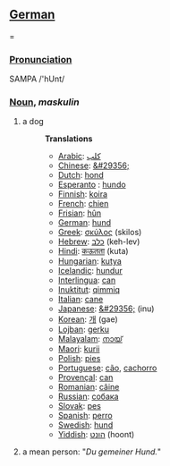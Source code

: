 ==[[German]]===

===[[Pronunciation]]===
SAMPA /'hUnt/

===[[Noun]], ''maskulin''===
# a dog
#:'''Translations'''
#:*[[Arabic]]: [[كلب]]
#:*[[Chinese]]: [[&#29356;]]
#:*[[Dutch]]: [[hond]]
#:*[[Esperanto]] : [[hundo]]
#:*[[Finnish]]: [[koira]]
#:*[[French]]: [[chien]]
#:*[[Frisian]]: [[hûn]]
#:*[[German]]: [[hund]]
#:*[[Greek]]: [[σκύλος]] (skilos)
#:*[[Hebrew]]: [[כלב]] (keh-lev)
#:*[[Hindi]]: [[कऊतता]] (kuta)
#:*[[Hungarian]]: [[kutya]]
#:*[[Icelandic]]: [[hundur]]
#:*[[Interlingua]]: [[can]]
#:*[[Inuktitut]]: [[qimmiq]]
#:*[[Italian]]: [[cane]]
#:*[[Japanese]]: [[&#29356;]] (inu)
#:*[[Korean]]: [[개]] (gae)
#:*[[Lojban]]: [[gerku]]
#:*[[Malayalam]]: [[നായ്]]
#:*[[Maori]]: [[kurii]]
#:*[[Polish]]: [[pies]]
#:*[[Portuguese]]: [[cão]], [[cachorro]]
#:*[[Provençal]]: [[can]]
#:*[[Romanian]]: [[câine]]
#:*[[Russian]]: [[собака]]
#:*[[Slovak]]: [[pes]]
#:*[[Spanish]]: [[perro]]
#:*[[Swedish]]: [[hund]]
#:*[[Yiddish]]: [[הונט]] (hoont)
# a mean person: "''Du gemeiner Hund.''"